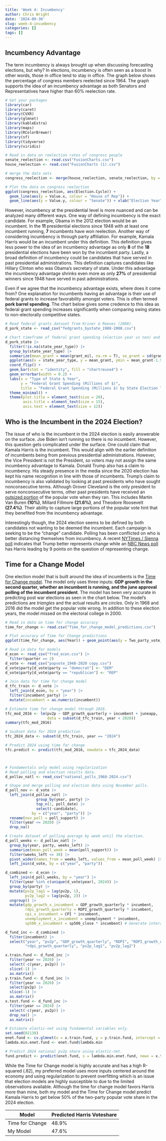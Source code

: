 ```yaml
---
title: 'Week 4: Incumbency'
author: Chris Wright
date: '2024-09-30'
slug: week-4-incumbency
categories: []
tags: []
---
```


## Incumbency Advantage

The term incumbency is always brought up when discussing forecasting elections, but why? In elections, incumbency is often seen as a boost In other words, those in office tend to stay in office. The graph below shows the percentage of congress members reelected since 1964. The graph supports the idea of an incumbency advantage as both Senators and Representatives have higher  than 60% reelection rate. 

```r
# Get your packages
library(car)
library(caret)
library(CVXR)
library(glmnet)
library(kableExtra)
library(maps)
library(RColorBrewer)
library(sf)
library(tidyverse)
library(viridis)

# Read in data on reelection rates of congress people
senate_reelection <- read.csv("FusionCharts.csv")
house_reelection <- read.csv("FusionCharts (1).csv")

# merge the data sets
congress_reelection <- merge(house_reelection, senate_reelection, by = "Election.Cycle")

```

```r
# Plot the data on congress reelection
ggplot(congress_reelection, aes(Election.Cycle)) + 
  geom_line(aes(y = Value.x, colour = "House of Rep")) + 
  geom_line(aes(y = Value.y, colour = "Senate")) + xlab("Election Year") + ylab(" % of incumbents reelected") + ylim(0, 100)

```

However, incumbency at the presidential level is more nuanced and can be analyzed many different ways. One way of defining incumbency is the exact candidate. For example, Obama in the 2012 election would be an incumbent. In the __11__ presidential elections since 1948 with at least one incumbent running, __7__ incumbents have won reelection. Another way of considering incumbency is through party affiliation. For example, Kamala Harris would be an incumbent under this definition. This definition gives less power to the idea of an incumbency advantage as only __8__ of the __18__  presidential elections have been won by the incumbent party. Lastly, a broad definition of incumbency could be candidates that have served in past presidential administrations. This definition captures candidates like Hillary Clinton who was Obama's secretary of state. Under this advantage the incumbency advantage shrinks even more as only __27%__ of presidential winners since 1948 have served in past administrations.  

Even if we agree that the incumbency advantage exists, where does it come from? One explanation for incumbents having an advantage is their use of federal grants to increase favorability amongst voters. This is often termed __pork barrel spending__. The chart below gives some credence to this idea as federal grant spending increases significantly when comparing swing states to non-electorally competitive states.

```r
# Read federal grants dataset from Kriner & Reeves (2008). 
d_pork_state <- read_csv("fedgrants_bystate_1988-2008.csv")


```

```r
# Chart timeframe of federal grant spending (election year vs non) and in swing states vs safe states
d_pork_state |> 
  filter(!is.na(state_year_type)) |> 
  group_by(state_year_type) |>
  summarize(mean_grant = mean(grant_mil, na.rm = T), se_grant = sd(grant_mil, na.rm = T)/sqrt(n())) |> 
  ggplot(aes(x = state_year_type, y = mean_grant, ymin = mean_grant-1.96*se_grant, ymax = mean_grant+1.96*se_grant)) + 
  coord_flip() + 
  geom_bar(stat = "identity", fill = "chartreuse4") + 
  geom_errorbar(width = 0.2) + 
  labs(x = "Type of State & Year", 
       y = "Federal Grant Spending (Millions of $)", 
       title = "Federal Grant Spending (Millions $) by State Election Type") + 
  theme_minimal() + 
  theme(plot.title = element_text(size = 20),
        axis.title = element_text(size = 15),
        axis.text = element_text(size = 12))

```


## Who is the Incumbent in the 2024 Election?

The issue of who is the incumbent in the 2024 election is easily answerable on the surface. Joe Biden isn't running so there is no incumbent. However, this question gets complicated under the surface. One could claim that Kamala Harris is the incumbent. This would align with the earlier definition of incumbents being from previous presidential administrations. However, the Vice President is not the President, so voters may not assign the same incumbency advantage to Kamala. Donald Trump also has a claim to incumbency. His steady presence in the media since the 2020 election has kept his name recognition in line with those of incumbents. Trump's claim to  incumbency is also validated by looking at past presidents who have sought nonconsecutive terms. Although Grover Cleveland is the only president to serve nonconsecutive terms, other past presidents have received an [outsized portion](https://www.pewresearch.org/short-reads/2022/11/16/few-former-presidents-have-run-for-their-old-jobs-or-anything-else-after-leaving-office/) of the popular vote when they ran. This includes Martin Van Buren __(10%)__, Millard Fillmore __(21.6%)__, and Theodore Roosevelt __(27.4%)__. Their ability to capture large portions of the popular vote hint that they benefited from the incumbency advantage.

Interestingly though, the 2024 election seems to be defined by both candidates not wanting to be deemed the incumbent. Each campaign is seeking to be the "change" candidate. Polling has been conflicted on who is better distancing themselves from incumbency. A recent [NYTimes / Sienna poll](https://www.nytimes.com/interactive/2024/09/08/us/politics/times-siena-poll-likely-electorate-crosstabs.html) indicates that Trump better represents change while an [NBC News poll](https://www.nbcnews.com/politics/2024-election/poll-newly-popular-harris-challenging-trump-change-rcna171308) has Harris leading by 9 points on the question of representing change. 


## Time for a Change Model

One election model that is built around the idea of incumbents is the [Time for Change model](https://centerforpolitics.org/crystalball/time-for-change-model-predicts-close-election-with-slight-edge-for-kamala-harris/). The model only uses three inputs: __GDP growth in the second quarter, whether an incumbent is running, and the june approval polling of the incumbent president__. The model has been very accurate in predicting post war elections as seen in the chart below. The model's predictions are _triangles_ and the actual results are _circles_. Only in 1968 and 2016 did the model get the popular vote wrong. In addition to these election years, the model missed on the electoral college in 2000. 
```r
# Read in data on time for change accuracy
time_for_change <- read.csv("Time_for_change_model_predictions.csv")

# Plot accuracy of Time for Change predictions
ggplot(time_for_change, aes(Year)) + geom_point(aes(y = Two_party_vote_margin, shape = "0")) + geom_point(aes(y = Predicted_two_party_vote_margin, shape = "4")) + geom_line(aes(y = 0), linetype = "dotted") + ylab("Incumbent Party's Vote Share") + xlab("Election Year") + guides(shape = FALSE)

```



```r
# Read in data for models
d_econ <- read_csv("fred_econ.csv") |> 
  filter(quarter == 2)
d_vote <- read_csv("popvote_1948-2020 copy.csv")
d_vote$party[d_vote$party == "democrat"] <- "DEM"
d_vote$party[d_vote$party == "republican"] <- "REP"

# Join data for time for change model
d_tfc_train <- d_vote |> 
  left_join(d_econ, by = "year") |> 
  filter(incumbent_party) |>
  mutate(incumbent = as.numeric(incumbent))

# Estimate time for change model through 2016.
tfc_mod_2016 <- lm(pv2p ~ GDP_growth_quarterly + incumbent + juneapp, 
                   data = subset(d_tfc_train, year < 2020))
summary(tfc_mod_2016)

# Susbset data for 2024 prediction
tfc_2024_data <- subset(d_tfc_train, year == "2024")

# Predict 2024 using time for change
tfc.predict <- predict(tfc_mod_2016, newdata = tfc_2024_data)



# Fundamentals only model using regularization
# Read polling and election results data. 
d_pollav_natl <- read_csv("national_polls_1968-2024.csv")

# Shape and merge polling and election data using November polls. 
d_poll_nov <- d_vote |> 
  left_join(d_pollav_natl |> 
              group_by(year, party) |> 
              top_n(1, poll_date) |> 
              select(-candidate), 
            by = c("year", "party")) |> 
  rename(nov_poll = poll_support) |> 
  filter(year <= 2020) |> 
  drop_na()

# Create dataset of polling average by week until the election. 
d_poll_weeks <- d_pollav_natl |> 
  group_by(year, party, weeks_left) |>
  summarize(mean_poll_week = mean(poll_support)) |> 
  filter(weeks_left <= 30) |> 
  pivot_wider(names_from = weeks_left, values_from = mean_poll_week) |> 
  left_join(d_vote, by = c("year", "party"))

d_combined <- d_econ |> 
  left_join(d_poll_weeks, by = "year") |> 
  filter(year %in% c(unique(d_vote$year), 2024)) |> 
  group_by(party) |> 
  mutate(pv2p_lag1 = lag(pv2p, 1), 
         pv2p_lag2 = lag(pv2p, 2)) |> 
  ungroup() |> 
  mutate(gdp_growth_x_incumbent = GDP_growth_quarterly * incumbent, 
         rdpi_growth_quarterly = RDPI_growth_quarterly * incumbent,
         cpi_x_incumbent = CPI * incumbent,
         unemployment_x_incumbent = unemployment * incumbent,
         sp500_x_incumbent = sp500_close * incumbent) # Generate interaction effects

d_fund_inc <- d_combined |> 
  filter(incumbent) |> 
  select("year", "pv2p", "GDP_growth_quarterly", "RDPI", "RDPI_growth_quarterly", "CPI", "unemployment", "sp500_close",
         "rdpi_growth_quarterly", "pv2p_lag1", "pv2p_lag2") 

x.train.fund <- d_fund_inc |> 
  filter(year <= 2020) |>
  select(-c(year, pv2p)) |> 
  slice(-1) |> 
  as.matrix()
y.train.fund <- d_fund_inc |> 
  filter(year <= 2020) |> 
  select(pv2p) |> 
  slice(-1) |> 
  as.matrix()
x.test.fund <- d_fund_inc |> 
  filter(year == 2024) |> 
  select(-c(year, pv2p)) |> 
  drop_na() |> 
  as.matrix()

# Estimate elastic-net using fundamental variables only.
set.seed(02138)
enet.fund <- cv.glmnet(x = x.train.fund, y = y.train.fund, intercept = FALSE, alpha = 0.5)
lambda.min.enet.fund <- enet.fund$lambda.min

# Predict 2024 national pv2p share using elastic-net. 
fund.predict <- predict(enet.fund, s = lambda.min.enet.fund, newx = x.test.fund)

```

While the Time for Change model is highly accurate and has a high R-squared (.82), my preferred model uses more inputs centered around the economy and using regularization to prevent overfitting which is an issue that election models are highly susceptible to due to the limited observations available. Although the time for change model favors Harris more than mine, both my model and the Time for Change model predict Kamala Harris to get below 50% of the two-party popular vote share in the 2024 election.

Model | Predicted Harris Voteshare
------------- | -------------
Time for Change | 48.9%
My Model | 47.6% 










